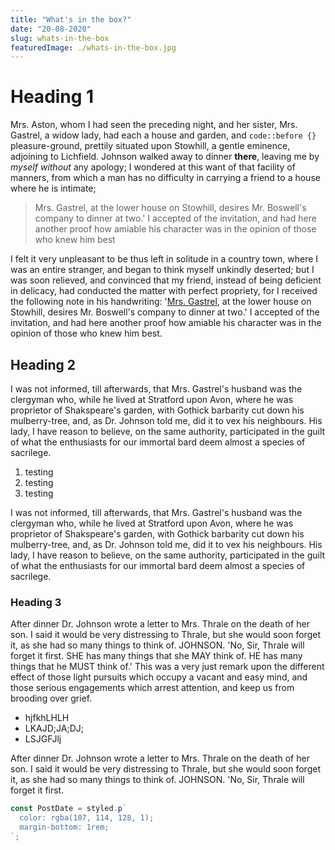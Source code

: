 ---
title: "What's in the box?"
date: "20-08-2020"
slug: whats-in-the-box
featuredImage: ./whats-in-the-box.jpg
---

# Heading 1

Mrs. Aston, whom I had seen the preceding night, and her sister, Mrs. Gastrel, a widow lady, had each a house and garden, and `code::before {}` pleasure-ground, prettily situated upon Stowhill, a gentle eminence, adjoining to Lichfield. Johnson walked away to dinner **there**, leaving me by _myself without_ any apology; I wondered at this want of that facility of manners, from which a man has no difficulty in carrying a friend to a house where he is intimate;

> Mrs. Gastrel, at the lower house on Stowhill, desires Mr. Boswell's company to dinner at two.' I accepted of the invitation, and had here another proof how amiable his character was in the opinion of those who knew him best

I felt it very unpleasant to be thus left in solitude in a country town, where I was an entire stranger, and began to think myself unkindly deserted; but I was soon relieved, and convinced that my friend, instead of being deficient in delicacy, had conducted the matter with perfect propriety, for I received the following note in his handwriting: '[Mrs. Gastrel](), at the lower house on Stowhill, desires Mr. Boswell's company to dinner at two.' I accepted of the invitation, and had here another proof how amiable his character was in the opinion of those who knew him best.

## Heading 2

I was not informed, till afterwards, that Mrs. Gastrel's husband was the clergyman who, while he lived at Stratford upon Avon, where he was proprietor of Shakspeare's garden, with Gothick barbarity cut down his mulberry-tree, and, as Dr. Johnson told me, did it to vex his neighbours. His lady, I have reason to believe, on the same authority, participated in the guilt of what the enthusiasts for our immortal bard deem almost a species of sacrilege.

1. testing
2. testing
3. testing

I was not informed, till afterwards, that Mrs. Gastrel's husband was the clergyman who, while he lived at Stratford upon Avon, where he was proprietor of Shakspeare's garden, with Gothick barbarity cut down his mulberry-tree, and, as Dr. Johnson told me, did it to vex his neighbours. His lady, I have reason to believe, on the same authority, participated in the guilt of what the enthusiasts for our immortal bard deem almost a species of sacrilege.

### Heading 3

After dinner Dr. Johnson wrote a letter to Mrs. Thrale on the death of her son. I said it would be very distressing to Thrale, but she would soon forget it, as she had so many things to think of. JOHNSON. 'No, Sir, Thrale will forget it first. SHE has many things that she MAY think of. HE has many things that he MUST think of.' This was a very just remark upon the different effect of those light pursuits which occupy a vacant and easy mind, and those serious engagements which arrest attention, and keep us from brooding over grief.

- hjfkhLHLH
- LKAJD;JA;DJ;
- LSJGFJlj

After dinner Dr. Johnson wrote a letter to Mrs. Thrale on the death of her son. I said it would be very distressing to Thrale, but she would soon forget it, as she had so many things to think of. JOHNSON. 'No, Sir, Thrale will forget it first.

```js
const PostDate = styled.p`
  color: rgba(107, 114, 128, 1);
  margin-bottom: 1rem;
`;
```
